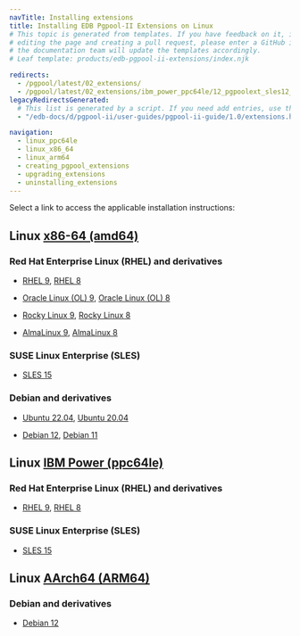 ```yaml
---
navTitle: Installing extensions
title: Installing EDB Pgpool-II Extensions on Linux
# This topic is generated from templates. If you have feedback on it, instead of
# editing the page and creating a pull request, please enter a GitHub issue and
# the documentation team will update the templates accordingly.
# Leaf template: products/edb-pgpool-ii-extensions/index.njk

redirects:
  - /pgpool/latest/02_extensions/
  - /pgpool/latest/02_extensions/ibm_power_ppc64le/12_pgpoolext_sles12_ppcle/
legacyRedirectsGenerated:
  # This list is generated by a script. If you need add entries, use the `legacyRedirects` key.
  - "/edb-docs/d/pgpool-ii/user-guides/pgpool-ii-guide/1.0/extensions.html"

navigation:
  - linux_ppc64le
  - linux_x86_64
  - linux_arm64
  - creating_pgpool_extensions
  - upgrading_extensions
  - uninstalling_extensions
---
```


Select a link to access the applicable installation instructions:

## Linux [x86-64 (amd64)](linux_x86_64)

### Red Hat Enterprise Linux (RHEL) and derivatives

- [RHEL 9](linux_x86_64/pgpoolext_rhel_9), [RHEL 8](linux_x86_64/pgpoolext_rhel_8)

- [Oracle Linux (OL) 9](linux_x86_64/pgpoolext_rhel_9), [Oracle Linux (OL) 8](linux_x86_64/pgpoolext_rhel_8)

- [Rocky Linux 9](linux_x86_64/pgpoolext_other_linux_9), [Rocky Linux 8](linux_x86_64/pgpoolext_other_linux_8)

- [AlmaLinux 9](linux_x86_64/pgpoolext_other_linux_9), [AlmaLinux 8](linux_x86_64/pgpoolext_other_linux_8)

### SUSE Linux Enterprise (SLES)

- [SLES 15](linux_x86_64/pgpoolext_sles_15)

### Debian and derivatives

- [Ubuntu 22.04](linux_x86_64/pgpoolext_ubuntu_22), [Ubuntu 20.04](linux_x86_64/pgpoolext_ubuntu_20)

- [Debian 12](linux_x86_64/pgpoolext_debian_12), [Debian 11](linux_x86_64/pgpoolext_debian_11)

## Linux [IBM Power (ppc64le)](linux_ppc64le)

### Red Hat Enterprise Linux (RHEL) and derivatives

- [RHEL 9](linux_ppc64le/pgpoolext_rhel_9), [RHEL 8](linux_ppc64le/pgpoolext_rhel_8)

### SUSE Linux Enterprise (SLES)

- [SLES 15](linux_ppc64le/pgpoolext_sles_15)

## Linux [AArch64 (ARM64)](linux_arm64)

### Debian and derivatives

- [Debian 12](linux_arm64/pgpoolext_debian_12)
